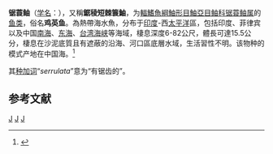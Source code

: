 {{Speciesbox
| taxon = Brachypterois serrulata
| status = NE
| status_system = IUCN3.1
| binomial_authority = Richardson, 1846<ref>[http://taibnet.sinica.edu.tw/chi/taibnet_species_detail.php?name_code=Fis-27332 TaiBNET]</ref>
| synonyms = *''Sebastes serrulatus''<br/><small>Richardson, 1846</small>
*''Brachypterois serrulatus''<br/><small>Richardson, 1846</small>
}}

'''锯蓑鲉'''（[[学名|学名]]：{{lang|la|''Brachypterois serrulata''}}），又稱'''鋸稜短棘簑鮋'''，为[[輻鰭魚綱|輻鰭魚綱]][[鮋形目|鮋形目]][[鮋亞目|鮋亞目]][[鲉科|鲉科]][[锯蓑鲉属|锯蓑鲉属]]的[[鱼类|鱼类]]，俗名'''鸡英鱼'''。為熱帶海水魚，分布于[[印度洋|印度]]-西[[太平洋|太平洋]]區，包括印度、菲律宾以及中国[[南海|南海]]、[[东海|东海]]、[[台湾海峡|台湾海峡]]等海域，棲息深度6-82公尺，體長可達15.5公分，棲息在沙泥底質且有遮蔽的沿海、河口區底層水域，生活習性不明。该物种的模式产地在中国海。<ref name=id8482>{{cite web| url =http://www.bioinfo.cn/db05/BjdwSpecies.php?action=view&id=8482| title =锯蓑鲉| work =《中国动物物种编目数据库》| publisher =中国科学院微生物研究所| author =中国科学院动物研究所| accessdate =2009-04-16| deadurl =yes| archiveurl =https://web.archive.org/web/20160305001544/http://www.bioinfo.cn/db05/BjdwSpecies.php?action=view&id=8482| archivedate =2016-03-05}}</ref>

其[[种加词|种加词]]“''serrulata''”意为“有锯齿的”。

== 参考文献 ==
{{reflist}}

{{鮋形目小作品}}
{{Taxonbar}}
[[Category:锯蓑鲉属|J]]
[[Category:單種屬魚類|J]]
[[Category:1846年描述的魚類|J]]